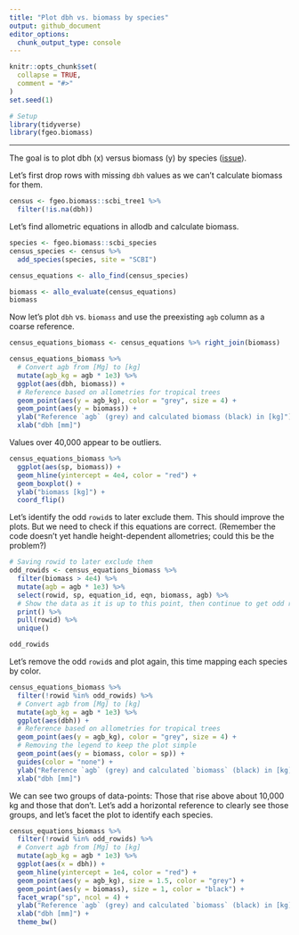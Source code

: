 ```yaml
---
title: "Plot dbh vs. biomass by species"
output: github_document
editor_options: 
  chunk_output_type: console
---
```


```r
knitr::opts_chunk$set(
  collapse = TRUE,
  comment = "#>"
)
set.seed(1)
```

```r
# Setup
library(tidyverse)
library(fgeo.biomass)
```

---

The goal is to plot dbh (x) versus biomass (y) by species ([issue](https://github.com/forestgeo/allodb/issues/73)). 

Let's first drop rows with missing `dbh` values as we can't calculate biomass for them.

```r
census <- fgeo.biomass::scbi_tree1 %>% 
  filter(!is.na(dbh))
```

Let's find allometric equations in allodb and calculate biomass.

```r
species <- fgeo.biomass::scbi_species
census_species <- census %>% 
  add_species(species, site = "SCBI")

census_equations <- allo_find(census_species)

biomass <- allo_evaluate(census_equations)
biomass
```

Now let's plot `dbh` vs. `biomass` and use the preexisting `agb` column as a coarse reference.

```r
census_equations_biomass <- census_equations %>% right_join(biomass)

census_equations_biomass %>% 
  # Convert agb from [Mg] to [kg]
  mutate(agb_kg = agb * 1e3) %>% 
  ggplot(aes(dbh, biomass)) + 
  # Reference based on allometries for tropical trees
  geom_point(aes(y = agb_kg), color = "grey", size = 4) +
  geom_point(aes(y = biomass)) +
  ylab("Reference `agb` (grey) and calculated biomass (black) in [kg]") +
  xlab("dbh [mm]")
```

Values over 40,000 appear to be outliers.

```r
census_equations_biomass %>% 
  ggplot(aes(sp, biomass)) +
  geom_hline(yintercept = 4e4, color = "red") +
  geom_boxplot() +
  ylab("biomass [kg]") +
  coord_flip()
```

Let's identify the odd `rowid`s to later exclude them. This should improve the plots. But we need to check if this equations are correct. (Remember the code doesn't yet handle height-dependent allometries; could this be the problem?)

```r
# Saving rowid to later exclude them
odd_rowids <- census_equations_biomass %>% 
  filter(biomass > 4e4) %>% 
  mutate(agb = agb * 1e3) %>% 
  select(rowid, sp, equation_id, eqn, biomass, agb) %>% 
  # Show the data as it is up to this point, then continue to get odd rowid
  print() %>% 
  pull(rowid) %>% 
  unique()

odd_rowids
```

Let's remove the odd `rowid`s and plot again, this time mapping each species by color.

```r
census_equations_biomass %>% 
  filter(!rowid %in% odd_rowids) %>% 
  # Convert agb from [Mg] to [kg]
  mutate(agb_kg = agb * 1e3) %>% 
  ggplot(aes(dbh)) + 
  # Reference based on allometries for tropical trees
  geom_point(aes(y = agb_kg), color = "grey", size = 4) +
  # Removing the legend to keep the plot simple
  geom_point(aes(y = biomass, color = sp)) +
  guides(color = "none") +
  ylab("Reference `agb` (grey) and calculated `biomass` (black) in [kg]") +
  xlab("dbh [mm]")
```

We can see two groups of data-points: Those that rise above about 10,000 kg and those that don't. Let's add a horizontal reference to clearly see those groups, and let's facet the plot to identify each species.

```r
census_equations_biomass %>% 
  filter(!rowid %in% odd_rowids) %>% 
  # Convert agb from [Mg] to [kg]
  mutate(agb_kg = agb * 1e3) %>% 
  ggplot(aes(x = dbh)) +
  geom_hline(yintercept = 1e4, color = "red") +
  geom_point(aes(y = agb_kg), size = 1.5, color = "grey") +
  geom_point(aes(y = biomass), size = 1, color = "black") +
  facet_wrap("sp", ncol = 4) +
  ylab("Reference `agb` (grey) and calculated `biomass` (black) in [kg]") +
  xlab("dbh [mm]") +
  theme_bw()
```
